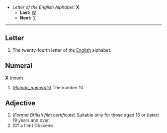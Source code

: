 *''Letter of the English Alphabet:'' '''X'''
**'''Last:''' [[W]]
**'''Next:''' [[Y]]
----

==Letter==
#The twenty-fourth letter of the [[English]] alphabet.

==Numeral==

<b>X</b> (<i>noun</i>)
# (<i>[[Roman_numerals]]</i>) The number 10.

==Adjective==
# (''Former British film certificate'') Suitable only for those aged 16 or (later) 18 years and over.
# (Of a film) Obscene.
